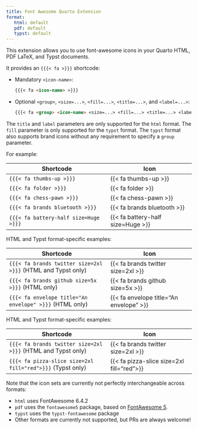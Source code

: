 ```yaml
---
title: Font Awesome Quarto Extension
format:
   html: default
   pdf: default
   typst: default
---
```


This extension allows you to use font-awesome icons in your Quarto HTML, PDF LaTeX, and Typst documents.

It provides an `{{{< fa >}}}` shortcode:

- Mandatory `<icon-name>`:
  ``` markdown
  {{{< fa <icon-name> >}}}
  ```

- Optional `<group>`, `<size=...>`, `<fill=...>`, `<title=...>`, and `<label=...>`:
  ``` markdown
  {{{< fa <group> <icon-name> <size=...> <fill=...> <title=...> <label=...> >}}}
  ```

The `title` and `label` parameters are only supported for the `html` format. The `fill` parameter is only supported for the `typst` format. The `typst` format also supports brand icons without any requirement to specify a `group` parameter.

For example:

| Shortcode                                          | Icon                                      |
| -------------------------------------------------- | ----------------------------------------- |
| `{{{< fa thumbs-up >}}}`                           | {{< fa thumbs-up >}}                      |
| `{{{< fa folder >}}}`                              | {{< fa folder >}}                         |
| `{{{< fa chess-pawn >}}}`                          | {{< fa chess-pawn >}}                     |
| `{{{< fa brands bluetooth >}}}`                    | {{< fa brands bluetooth >}}               |
| `{{{< fa battery-half size=Huge >}}}`             | {{< fa battery-half size=Huge >}}         |

::: {.content-visible when-format="html"}
HTML and Typst format-specific examples:

| Shortcode                                          | Icon                                      |
| -------------------------------------------------- | ----------------------------------------- |
| `{{{< fa brands twitter size=2xl >}}}` (HTML and Typst only) | {{< fa brands twitter size=2xl >}}        |
| `{{{< fa brands github size=5x >}}}` (HTML only)   | {{< fa brands github size=5x >}}          |
| `{{{< fa envelope title="An envelope" >}}}` (HTML only)   | {{< fa envelope title="An envelope" >}}   |
:::

::: {.content-visible when-format="typst"}
HTML and Typst format-specific examples:

| Shortcode                                          | Icon                                      |
| -------------------------------------------------- | ----------------------------------------- |
| `{{{< fa brands twitter size=2xl >}}}` (HTML and Typst only) | {{< fa brands twitter size=2xl >}}        |
| `{{{< fa pizza-slice size=2xl fill="red">}}}` (Typst only) | {{< fa pizza-slice size=2xl fill="red">}}        |

:::

Note that the icon sets are currently not perfectly interchangeable across formats:

- `html` uses FontAwesome 6.4.2
- `pdf` uses the `fontawesome5` package, based on [FontAwesome 5](https://ctan.org/pkg/fontawesome5).
- `typst` uses the `typst-fontawesome` package
- Other formats are currently not supported, but PRs are always welcome!
